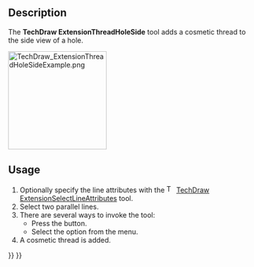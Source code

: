 <languages/>

{{Docnav
|[[TechDraw_ExtensionHoleCircle|ExtensionHoleCircle]]
|[[TechDraw_ExtensionThreadHoleBottom|ExtensionThreadHoleBottom]]
|[[TechDraw_Workbench|TechDraw]]
|IconL=TechDraw_ExtensionHoleCircle.svg
|IconR=TechDraw_ExtensionThreadHoleBottom.svg
|IconC=Workbench_TechDraw.svg
}}

{{GuiCommand
|Name=TechDraw ExtensionThreadHoleSide
|MenuLocation=TechDraw → Extensions: Centerlines/Threading → Add Cosmetic Thread Hole Side View
|Workbenches=[[TechDraw_Workbench|TechDraw]]
|Shortcut=
|Version=0.20
|SeeAlso=[[TechDraw_ExtensionThreadBoltSide|TechDraw ExtensionThreadBoltSide]]
}}

==Description==

The '''TechDraw ExtensionThreadHoleSide''' tool adds a cosmetic thread to the side view of a hole.

[[Image:TechDraw_ExtensionThreadHoleSideExample.png|200px]]
{{Caption|On the right a hole with a cosmetic thread}}

==Usage==

# Optionally specify the line attributes with the [[Image:TechDraw_ExtensionSelectLineAttributes.svg|16px]] [[TechDraw_ExtensionSelectLineAttributes|TechDraw ExtensionSelectLineAttributes]] tool.
# Select two parallel lines.
# There are several ways to invoke the tool:
#* Press the {{Button|[[Image:TechDraw_ExtensionThreadHoleSide.svg|16px]] [[TechDraw_ExtensionThreadHoleSide|Add Cosmetic Thread Hole Side View]]}} button.
#* Select the {{MenuCommand|TechDraw → Extensions: Centerlines/Threading → [[Image:TechDraw_ExtensionThreadHoleSide.svg|16px]] Add Cosmetic Thread Hole Side View}} option from the menu.
# A cosmetic thread is added.


{{Docnav
|[[TechDraw_ExtensionHoleCircle|ExtensionHoleCircle]]
|[[TechDraw_ExtensionThreadHoleBottom|ExtensionThreadHoleBottom]]
|[[TechDraw_Workbench|TechDraw]]
|IconL=TechDraw_ExtensionHoleCircle.svg
|IconR=TechDraw_ExtensionThreadHoleBottom.svg
|IconC=Workbench_TechDraw.svg
}}

{{TechDraw_Tools_navi{{#translation:}}}}
{{Userdocnavi{{#translation:}}}}
